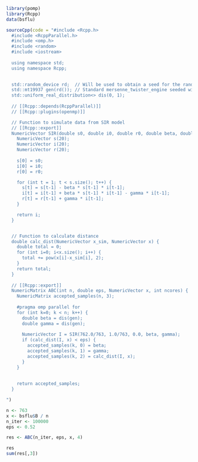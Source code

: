 ```r
library(pomp)
library(Rcpp)
data(bsflu)
```

```r
sourceCpp(code = "#include <Rcpp.h>
  #include <RcppParallel.h>
  #include <omp.h>
  #include <random>
  #include <iostream>
  
  using namespace std;
  using namespace Rcpp;
  

  std::random_device rd;  // Will be used to obtain a seed for the random number engine
  std::mt19937 gen(rd()); // Standard mersenne_twister_engine seeded with rd()
  std::uniform_real_distribution<> dis(0, 1);
  
  // [[Rcpp::depends(RcppParallel)]]
  // [[Rcpp::plugins(openmp)]]

  // Function to simulate data from SIR model
  // [[Rcpp::export]]
  NumericVector SIR(double s0, double i0, double r0, double beta, double gamma) {
    NumericVector s(20);
    NumericVector i(20);
    NumericVector r(20);
    
    s[0] = s0;
    i[0] = i0;
    r[0] = r0;

    for (int t = 1; t < s.size(); t++) {
      s[t] = s[t-1] - beta * s[t-1] * i[t-1];
      i[t] = i[t-1] + beta * s[t-1] * i[t-1] - gamma * i[t-1];
      r[t] = r[t-1] + gamma * i[t-1];
    }

    return i;
  }


  // Function to calculate distance
  double calc_dist(NumericVector x_sim, NumericVector x) {
    double total = 0;
    for (int i=0; i<x.size(); i++) {
      total += pow(x[i]-x_sim[i], 2);
    }
    return total;
  }
  
  // [[Rcpp::export]]
  NumericMatrix ABC(int n, double eps, NumericVector x, int ncores) {
    NumericMatrix accepted_samples(n, 3);
    
    #pragma omp parallel for
    for (int k=0; k < n; k++) {
      double beta = dis(gen);
      double gamma = dis(gen);
      
      NumericVector I = SIR(762.0/763, 1.0/763, 0.0, beta, gamma);
      if (calc_dist(I, x) < eps) {
        accepted_samples(k, 0) = beta;
        accepted_samples(k, 1) = gamma;
        accepted_samples(k, 2) = calc_dist(I, x);
      }
    }
    
    
    return accepted_samples;
  }

")
```

```r
n <- 763
x <- bsflu$B / n
n_iter <- 100000
eps <- 0.52

res <- ABC(n_iter, eps, x, 4)
```

```r
res
sum(res[,3])
```